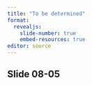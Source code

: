 ```yaml
---
title: "To be determined"
format: 
  revealjs:
    slide-number: true
    embed-resources: true
editor: source
---
```


## Slide 08-05

::: notes

:::

